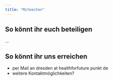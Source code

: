 ```yaml
---
title: "Mitmachen"
---
```


## So könnt ihr euch beteiligen
...

## So könnt ihr uns erreichen
* per Mail an dresden at healthforfuture punkt de
* weitere Kontaktmöglichkeiten?